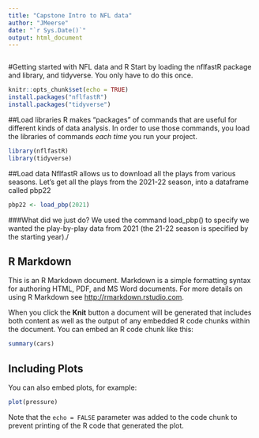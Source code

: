 ```yaml
---
title: "Capstone Intro to NFL data"
author: "JMeerse"
date: "`r Sys.Date()`"
output: html_document
---
```

```r
```
#Getting started with NFL data and R
Start by loading the nflfastR package and library, and tidyverse. You only have to do this once.

```r
knitr::opts_chunk$set(echo = TRUE)
install.packages("nflfastR")
install.packages("tidyverse")
```
##Load libraries
R makes "packages" of commands that are useful for different kinds of data analysis.  In order to use those commands, you load the libraries of commands *each time* you run your project.

```r
library(nflfastR)
library(tidyverse)
```

##Load data
NflfastR allows us to download all the plays from various seasons. Let's get all the plays from the 2021-22 season, into a dataframe called pbp22

```r
pbp22 <- load_pbp(2021) 
```
###What did we just do?
We used the command load_pbp() to specify we wanted the play-by-play data from 2021 (the 21-22 season is specified by the starting year)./


## R Markdown

This is an R Markdown document. Markdown is a simple formatting syntax for authoring HTML, PDF, and MS Word documents. For more details on using R Markdown see <http://rmarkdown.rstudio.com>.

When you click the **Knit** button a document will be generated that includes both content as well as the output of any embedded R code chunks within the document. You can embed an R code chunk like this:

```r
summary(cars)
```

## Including Plots

You can also embed plots, for example:

```r
plot(pressure)
```

Note that the `echo = FALSE` parameter was added to the code chunk to prevent printing of the R code that generated the plot.
